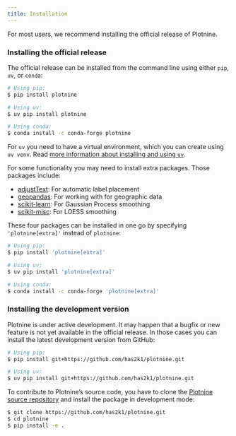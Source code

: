 ```yaml
---
title: Installation
---
```


For most users, we recommend installing the official release of Plotnine.


### Installing the official release

The official release can be installed from the command line using either `pip`, `uv`, or `conda`:

```bash
# Using pip:
$ pip install plotnine

# Using uv:
$ uv pip install plotnine

# Using conda:
$ conda install -c conda-forge plotnine
```

::: {.callout-note}
For `uv` you need to have a virtual environment, which you can create using `uv venv`.
Read [more information about installing and using `uv`](https://docs.astral.sh/uv/).
:::

For some functionality you may need to install extra packages.
Those packages include:

- [adjustText](https://github.com/Phlya/adjustText): For automatic label placement
- [geopandas](https://geopandas.org/en/stable/): For working with for geographic data
- [scikit-learn](http://scikit-learn.com): For Gaussian Process smoothing
- [scikit-misc](https://has2k1.github.io/scikit-misc/): For LOESS smoothing

These four packages can be installed in one go by specifying `'plotnine[extra]'` instead of `plotnine`:

```bash
# Using pip:
$ pip install 'plotnine[extra]'

# Using uv:
$ uv pip install 'plotnine[extra]'

# Using conda:
$ conda install -c conda-forge 'plotnine[extra]'
```


### Installing the development version

Plotnine is under active development.
It may happen that a bugfix or new feature is not yet available in the official release. 
In those cases you can install the latest development version from GitHub:

```bash
# Using pip:
$ pip install git+https://github.com/has2k1/plotnine.git

# Using uv:
$ uv pip install git+https://github.com/has2k1/plotnine.git
```

To contribute to Plotnine's source code, you have to clone the [Plotnine source repository](https://github.com/has2k1/plotnine) and install the package in development mode:

```bash
$ git clone https://github.com/has2k1/plotnine.git
$ cd plotnine
$ pip install -e .
```

